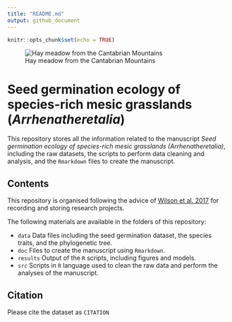 ```yaml
---
title: "README.md"
output: github_document
---
```


```r
knitr::opts_chunk$set(echo = TRUE)
```

![Hay meadow from the Cantabrian Mountains](meadow.JPG)

# Seed germination ecology of species-rich mesic grasslands (*Arrhenatheretalia*)

This repository stores all the information related to the manuscript *Seed germination ecology of species-rich mesic grasslands (Arrhenatheretalia)*, including the raw datasets, the scripts to perform data cleaning and analysis, and the `Rmarkdown` files to create the manuscript.

## Contents

This repository is organised following the advice of [Wilson et al. 2017](https://doi.org/10.1371/journal.pcbi.1005510) for recording and storing research projects.


The following materials are available in the folders of this repository:

* `data` Data files including the seed germination dataset, the species traits, and the phylogenetic tree.
* `doc` Files to create the manuscript using `Rmarkdown`.
* `results` Output of the `R` scripts, including figures and models.
* `src` Scripts in `R` language used to clean the raw data and perform the analyses of the manuscript.

## Citation

Please cite the dataset as `CITATION`